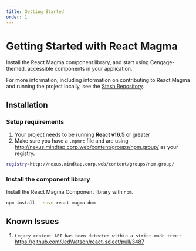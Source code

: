 ```yaml
---
title: Getting Started
order: 1
---
```


# Getting Started with React Magma

Install the React Magma component library, and start using Cengage-themed, accessible components in your application. 

For more information, including information on contributing to React Magma and running the project locally, see the [Stash Repository](http://stash.corp.web:7990/projects/FRONT/repos/react-magma/browse).

## Installation

### Setup requirements

1. Your project needs to be running **React v16.5** or greater
2. Make sure you have a `.npmrc` file and are using http://nexus.mindtap.corp.web/content/groups/npm.group/ as your registry.

```sh
registry=http://nexus.mindtap.corp.web/content/groups/npm.group/
```

### Install the component library

Install the React Magma Component library with `npm`.

```sh
npm install --save react-magma-dom
```

## Known Issues

1. `Legacy context API has been detected within a strict-mode tree` - https://github.com/JedWatson/react-select/pull/3487